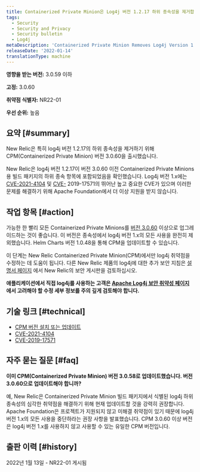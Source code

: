 ```yaml
---
title: Containerized Private Minion은 Log4j 버전 1.2.17 하위 종속성을 제거합니다.
tags:
  - Security
  - Security and Privacy
  - Security bulletin
  - Log4j
metaDescription: 'Containerized Private Minion Removes Log4j Version 1.2.17 subdependency, Security Bulletin NR22-01'
releaseDate: '2022-01-14'
translationType: machine
---
```


**영향을 받는 버전:** 3.0.59 이하

**고정:** 3.0.60

**취약점 식별자:** NR22-01

**우선 순위:** 높음

## 요약 [#summary]

New Relic은 특히 log4j 버전 1.2.17의 하위 종속성을 제거하기 위해 CPM(Containerized Private Minion) 버전 3.0.60을 출시했습니다.

New Relic은 log4j 버전 1.2.17이 버전 3.0.60 이전 Containerized Private Minions용 빌드 패키지의 하위 종속 항목에 포함되었음을 확인했습니다. Log4j 버전 1.x에는 [CVE-2021-4104](https://nvd.nist.gov/vuln/detail/CVE-2021-4104) 및 [CVE-](https://nvd.nist.gov/vuln/detail/CVE-2019-17571) 2019-17571의 뛰어난 높고 중요한 CVE가 있으며 이러한 문제를 해결하기 위해 Apache Foundation에서 더 이상 지원을 받지 않습니다.

## 작업 항목 [#action]

가능한 한 빨리 모든 Containerized Private Minions를 [버전 3.0.60](/docs/release-notes/synthetics-release-notes/containerized-private-minions-release-notes/containerized-private-minion-cpm-3060) 이상으로 업그레이드하는 것이 좋습니다. 이 버전은 종속성에서 log4j 버전 1.x의 모든 사용을 완전히 제외했습니다. Helm Charts 버전 1.0.48을 통해 CPM을 업데이트할 수 있습니다.

이 단계는 New Relic Containerized Private Minion(CPM)에서만 log4j 취약점을 수정하는 데 도움이 됩니다. 다른 New Relic 제품의 log4j에 대한 추가 보안 지침은 [설명서 페이지](/docs/security/security-privacy/information-security/security-bulletins/) 에서 New Relic의 보안 게시판을 검토하십시오.

**애플리케이션에서 직접 log4j를 사용하는 고객은 [Apache Log4j 보안 취약성 페이지](https://logging.apache.org/log4j/2.x/security.html) 에서 고려해야 할 수정 세부 정보를 주의 깊게 검토해야 합니다.**

## 기술 링크 [#technical]

* [CPM 버전 설치 또는 업데이트](/docs/synthetics/synthetic-monitoring/private-locations/install-containerized-private-minions-cpms/#install)
* [CVE-2021-4104](https://nvd.nist.gov/vuln/detail/CVE-2021-4104)
* [CVE-2019-17571](https://nvd.nist.gov/vuln/detail/CVE-2019-17571)

## 자주 묻는 질문 [#faq]

**이미 CPM(Containerized Private Minion) 버전 3.0.58로 업데이트했습니다. 버전 3.0.60으로 업데이트해야 합니까?**

예, New Relic은 Containerized Private Minion 빌드 패키지에서 식별된 log4j 하위 종속성의 심각한 취약점을 해결하기 위해 현재 업데이트할 것을 강력히 권장합니다. Apache Foundation은 프로젝트가 지원되지 않고 미해결 취약점이 있기 때문에 log4j 버전 1.x의 모든 사용을 중단하라는 권장 사항을 발표했습니다. CPM 3.0.60 이상 버전은 log4j 버전 1.x를 사용하지 않고 사용할 수 있는 유일한 CPM 버전입니다.

## 출판 이력 [#history]

2022년 1월 13일 - NR22-01 게시됨
